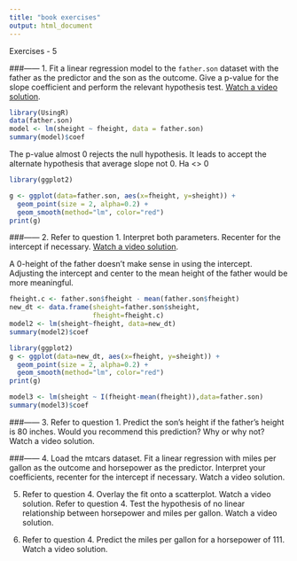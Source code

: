 ```yaml
---
title: "book exercises"
output: html_document
---
```


Exercises - 5

###------
1. Fit a linear regression model to the `father.son` dataset with the father as the predictor and the son as the outcome. Give a p-value for the slope coefficient and perform the relevant hypothesis test. [Watch a video solution](https://www.youtube.com/watch?v=LxA2x2VvPWo&index=19&list=PLpl-gQkQivXji7JK1OP1qS7zalwUBPrX0).
```r
library(UsingR)
data(father.son)
model <- lm(sheight ~ fheight, data = father.son)
summary(model)$coef
```

The p-value almost 0 rejects the null hypothesis. It leads to accept the alternate hypothesis that average slope not 0. Ha <> 0

```r
library(ggplot2)

g <- ggplot(data=father.son, aes(x=fheight, y=sheight)) +
  geom_point(size = 2, alpha=0.2) +
  geom_smooth(method="lm", color="red")
print(g)
```

###------
2. Refer to question 1. Interpret both parameters. Recenter for the intercept if necessary. [Watch a video solution](https://www.youtube.com/watch?v=YtXTK9ztE00&index=20&list=PLpl-gQkQivXji7JK1OP1qS7zalwUBPrX0).

A 0-height of the father doesn't make sense in using the intercept. Adjusting the intercept and center to the mean height of the father would be more meaningful.
```r
fheight.c <- father.son$fheight - mean(father.son$fheight)
new_dt <- data.frame(sheight=father.son$sheight,
                     fheight=fheight.c)
model2 <- lm(sheight~fheight, data=new_dt)
summary(model2)$coef
```

```r
library(ggplot2)
g <- ggplot(data=new_dt, aes(x=fheight, y=sheight)) +
  geom_point(size = 2, alpha=0.2) +
  geom_smooth(method="lm", color="red")
print(g)
```

```r
model3 <- lm(sheight ~ I(fheight-mean(fheight)),data=father.son)
summary(model3)$coef
```

###------
3. Refer to question 1. Predict the son’s height if the father’s height is 80 inches. Would you recommend this prediction? Why or why not? Watch a video solution.



###------
4. Load the mtcars dataset. Fit a linear regression with miles per gallon as the outcome and horsepower as the predictor. Interpret your coefficients, recenter for the intercept if necessary. Watch a video solution.

5. Refer to question 4. Overlay the fit onto a scatterplot. Watch a video solution.
Refer to question 4. Test the hypothesis of no linear relationship between horsepower and miles per gallon. Watch a video solution.

6. Refer to question 4. Predict the miles per gallon for a horsepower of 111. Watch a video solution.

